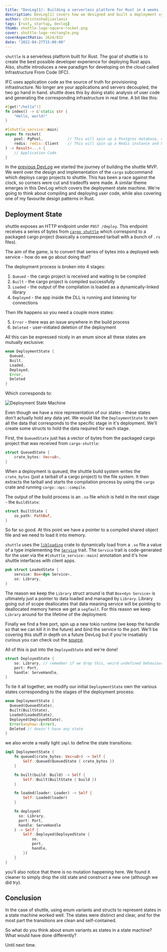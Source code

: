 ```yaml
---
title: "DevLog[1]: Building a serverless platform for Rust in 4 weeks - part deux"
description: DevLog[1] covers how we designed and built a deployment system
author: christoshadjiaslanis
tags: [rust, startup, devlog]
thumb: shuttle-logo-square-rocket.png
cover: shuttle-logo-rectangle.png
coverAspectRatio: 2624/832
date: "2022-04-27T15:00:00"
---
```


`shuttle` is a serverless platform built for Rust. The goal of shuttle is to create the best possible developer experience for deploying Rust apps. Also, shuttle introduces a new paradigm for developing on the cloud called Infrastructure From Code (IFC).

IFC uses application code as the source of truth for provisioning infrastructure. No longer are your applications and servers decoupled, the two go hand in hand. shuttle does this by doing static analysis of user code and generating the corresponding infrastructure in real time. A bit like this:

```rust
#[get("/hello")]
fn index() -> &'static str {
    "Hello, world!"
}

#[shuttle_service::main]
async fn rocket(
    pool: PgPool,           // This will spin up a Postgres database, create an account and hand you an authenticated connection pool
    redis: redis::Client    // This will spin up a Redis instance and hand you back a client
) -> Result<...> {
    // Application Code
}

```

In the [previous DevLog](http://localhost:3000/blog/2022/04/22/dev-log-0) we started the journey of building the shuttle MVP. We went over the design and implementation of the `cargo` subcommand which deploys cargo projects to shuttle. This has been a race against the clock, so corners were cut and tradeoffs were made. A similar theme emerges in this DevLog which covers the deployment state machine. We're going to think about compiling and deploying user code, while also covering one of my favourite design patterns in Rust.

## Deployment State

shuttle exposes an HTTP endpoint under `POST /deploy`. This endpoint receives a series of bytes from [`cargo shuttle`](https://crates.io/crates/cargo-shuttle) which correspond to a packaged cargo project (basically a compressed tarball with a bunch of `.rs` files).

The aim of the game, is to convert that series of bytes into a deployed web service - how do we go about doing that?

The deployment process is broken into 4 stages:
1. `Queued`   - the cargo project is received and waiting to be compiled
2. `Built`    - the cargo project is compiled successfully
3. `Loaded`   - the output of the compilation is loaded as a dynamically-linked library
4. `Deployed` - the app inside the DLL is running and listening for connections

Then life happens so you need a couple more states:

5. `Error`    - there was an issue anywhere in the build process
6. `Deleted`  - user-initiated deletion of the deployment

All this can be expressed nicely in an enum since all these states are mutually exclusive:

```rust
enum DeploymentState {
  Queued,
  Built,
  Loaded,
  Deployed,
  Error,
  Deleted
}
```

Which corresponds to:

![Deployment State Machine](state-machine.png)

Even though we have a nice representation of our states - these states don't actually hold any data yet. We would like the `DeploymentState` to own all the data that corresponds to the specific stage in it's deployment. We'll create some structs to hold the data required for each stage.

First, the `QueuedState` just has a vector of bytes from the packaged cargo project that was received from `cargo-shuttle`:

```rust
struct QueuedState {
    crate_bytes: Vec<u8>,
}
```

When a deployment is queued, the shuttle build system writes the `crate_bytes` (just  a tarball of a cargo project) to the file system. It then extracts the tarball and starts the compilation process by using the `cargo` crate and running `cargo::ops::compile`.

The output of the build process is an `.so` file which is held in the next stage - the `BuildState`:

```rust
struct BuiltState {
    so_path: PathBuf,
}
```

So far so good. At this point we have a pointer to a compiled shared object file and we need to load it into memory.

 `shuttle` uses the [`libloading`](https://crates.io/crates/libloading) crate to dynamically load from a `.so` file a value of a type implementing the [`Service`](https://docs.rs/shuttle-service/0.2.6/shuttle_service/trait.Service.html) trait. The `Service` trait is code-generated for the user via the `#[shuttle_service::main]` annotation and it's how shuttle interfaces with client apps.

 ```rust
 pub struct LoadedState {
     service: Box<dyn Service>,
     so: Library,
 }
 ```

 The reason we keep the `Library` struct around is that `Box<dyn Service>` is ultimately just a pointer to data loaded and managed by `Library`. Library going out of scope deallocates that data meaning service will be pointing to deallocated memory hence we get a `segfault`. For this reason we keep `Library` around for the lifetime of the deployment.

Finally we find a free port, spin up a new tokio runtime (we keep the handle so that we can kill it in the future) and bind the service to the port. We'll be covering this stuff in depth on a future DevLog but if you're insatiably curious you can check out the [source](https://github.com/shuttle-hq/shuttle/tree/main/service).

All of this is put into the `DeployedState` and we're done!

```rust
struct DeployedState {
    so: Library, // remember if we drop this, weird undefined behaviour
    port: Port,
    handle: ServeHandle,
}
```

To tie it all together, we modify our initial `DeploymentState` own the various states corresponding to the stages of the deployment process:

```rust
enum DeploymentState {
  Queued(QueuedState),
  Built(BuiltState),
  Loaded(LoadedState),
  Deployed(DeployedState),
  Error(anyhow::Error),
  Deleted // doesn't have any state
}
```

we also wrote a really light `impl` to define the state transitions:

```rust
impl DeploymentState {
    fn queued(crate_bytes: Vec<u8>) -> Self {
        Self::Queued(QueuedState { crate_bytes })
    }

    fn built(build: Build) -> Self {
        Self::Built(BuiltState { build })
    }

    fn loaded(loader: Loader) -> Self {
        Self::Loaded(loader)
    }

    fn deployed(
      so: Library,
      port: Port,
      handle: ServeHandle
    ) -> Self {
        Self::Deployed(DeployedState {
            so,
            port,
            handle,
        })
    }
}
```

you'll also notice that there is no mutation happening here. We found it cleaner to simply drop the old state and construct a new one (although we did try).

## Conclusion

In the case of shuttle, using enum variants and structs to represent states in a state machine worked well. The states were distinct and clear, and for the most part the transitions are clean and self-contained.

So what do you think about enum variants as states in a state machine? What would have done differently?

Until next time.
